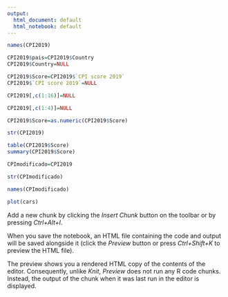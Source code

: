 ---
output:
  html_document: default
  html_notebook: default
---

```{r}
names(CPI2019)
```
```{r}
CPI2019$pais=CPI2019$Country
CPI2019$Country=NULL
```
```{r}
CPI2019$Score=CPI2019$`CPI score 2019`
CPI2019$`CPI score 2019`=NULL
```
```{r}
CPI2019[,c(1:16)]=NULL

```
```{r}
CPI2019[,c(1:4)]=NULL

```
```{r}
CPI2019$Score=as.numeric(CPI2019$Score)

```
```{r}
str(CPI2019)
```
```{r}
table(CPI2019$Score)
summary(CPI2019$Score)
```
```{r}
CPImodificado=CPI2019

```
```{r,echo=FALSE}
str(CPImodificado)
```
```{r}
names(CPImodificado)
```

```{r}
plot(cars)
```

Add a new chunk by clicking the *Insert Chunk* button on the toolbar or by pressing *Ctrl+Alt+I*.

When you save the notebook, an HTML file containing the code and output will be saved alongside it (click the *Preview* button or press *Ctrl+Shift+K* to preview the HTML file).

The preview shows you a rendered HTML copy of the contents of the editor. Consequently, unlike *Knit*, *Preview* does not run any R code chunks. Instead, the output of the chunk when it was last run in the editor is displayed.
